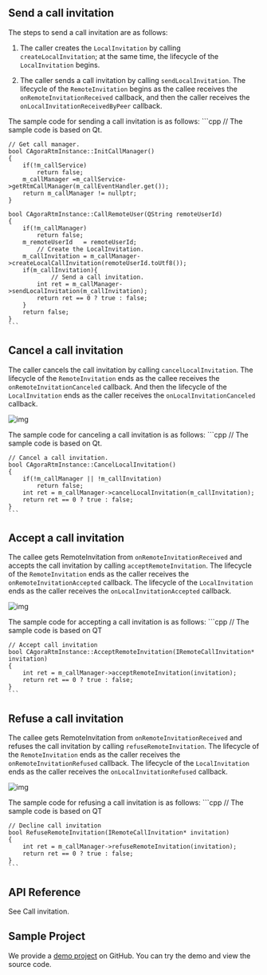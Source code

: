 <PlatformWrapper platform="windows">
        
## Send a call invitation

The steps to send a call invitation are as follows:

1.  The caller creates the `LocalInvitation` by calling `createLocalInvitation`; at the same time, the lifecycle of the `LocalInvitation` begins.

2.  The caller sends a call invitation by calling `sendLocalInvitation`. The lifecycle of the `RemoteInvitation` begins as the callee receives the `onRemoteInvitationReceived` callback, and then the caller receives the `onLocalInvitationReceivedByPeer` callback.

The sample code for sending a call invitation is as follows:
    ```cpp
    // The sample code is based on Qt.

    // Get call manager.
    bool CAgoraRtmInstance::InitCallManager()
    {
        if(!m_callService)
            return false;
        m_callManager =m_callService->getRtmCallManager(m_callEventHandler.get());
        return m_callManager != nullptr;
    }

    bool CAgoraRtmInstance::CallRemoteUser(QString remoteUserId)
    {
        if(!m_callManager)
            return false;
        m_remoteUserId   = remoteUserId;
            // Create the LocalInvitation.
        m_callInvitation = m_callManager->createLocalCallInvitation(remoteUserId.toUtf8());
        if(m_callInvitation){
                // Send a call invitation.
            int ret = m_callManager->sendLocalInvitation(m_callInvitation);
            return ret == 0 ? true : false;
        }
        return false;
    }
    ```
## Cancel a call invitation

The caller cancels the call invitation by calling `cancelLocalInvitation`. The lifecycle of the `RemoteInvitation` ends as the callee receives the `onRemoteInvitationCanceled` callback. And then the lifecycle of the `LocalInvitation` ends as the caller receives the `onLocalInvitationCanceled` callback.

![img](https://web-cdn.agora.io/docs-files/1598604387439)

The sample code for canceling a call invitation is as follows:
    ```cpp
    // The sample code is based on Qt.


    // Cancel a call invitation.
    bool CAgoraRtmInstance::CancelLocalInvitation()
    {
        if(!m_callManager || !m_callInvitation)
            return false;
        int ret = m_callManager->cancelLocalInvitation(m_callInvitation);
        return ret == 0 ? true : false;
    }
    ```
## Accept a call invitation

The callee gets RemoteInvitation from `onRemoteInvitationReceived` and accepts the call invitation by calling `acceptRemoteInvitation`. The lifecycle of the `RemoteInvitation` ends as the caller receives the `onRemoteInvitationAccepted` callback. The lifecycle of the `LocalInvitation` ends as the caller receives the `onLocalInvitationAccepted` callback.

![img](https://web-cdn.agora.io/docs-files/1598604394009)

The sample code for accepting a call invitation is as follows:
    ```cpp
    // The sample code is based on QT

    // Accept call invitation
    bool CAgoraRtmInstance::AcceptRemoteInvitation(IRemoteCallInvitation* invitation)
    {
        int ret = m_callManager->acceptRemoteInvitation(invitation);
        return ret == 0 ? true : false;
    }
    ```

## Refuse a call invitation

The callee gets RemoteInvitation from `onRemoteInvitationReceived` and refuses the call invitation by calling `refuseRemoteInvitation`. The lifecycle of the `RemoteInvitation` ends as the caller receives the `onRemoteInvitationRefused` callback. The lifecycle of the `LocalInvitation` ends as the caller receives the `onLocalInvitationRefused` callback.

![img](https://web-cdn.agora.io/docs-files/1598604400671)

The sample code for refusing a call invitation is as follows:
    ```cpp
    // The sample code is based on QT

    // Decline call invitation
    bool RefuseRemoteInvitation(IRemoteCallInvitation* invitation)
    {
        int ret = m_callManager->refuseRemoteInvitation(invitation);
        return ret == 0 ? true : false;
    }
    ```
## API Reference

See <Link to="{{Global.SIGNALING_API_REF_CPP_ROOT}}/index.html#callinvitation">Call invitation</Link>.

## Sample Project

We provide a [demo project](https://github.com/AgoraIO-Usecase/Video-Calling) on GitHub. You can try the demo and view the source code.
</PlatformWrapper>
